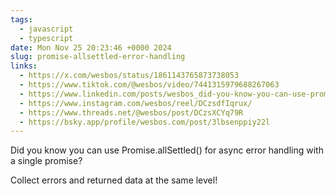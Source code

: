 ```yaml
---
tags:
  - javascript
  - typescript
date: Mon Nov 25 20:23:46 +0000 2024
slug: promise-allsettled-error-handling
links:
  - https://x.com/wesbos/status/1861143765873738053
  - https://www.tiktok.com/@wesbos/video/7441315979688267063
  - https://www.linkedin.com/posts/wesbos_did-you-know-you-can-use-promiseallsettled-activity-7266909719028490240-xmwA/
  - https://www.instagram.com/wesbos/reel/DCzsdfIqrux/
  - https://www.threads.net/@wesbos/post/DCzsXCYq79R
  - https://bsky.app/profile/wesbos.com/post/3lbsenppiy22l
---
```


Did you know you can use Promise.allSettled() for async error handling with a single promise?

Collect errors and returned data at the same level!
